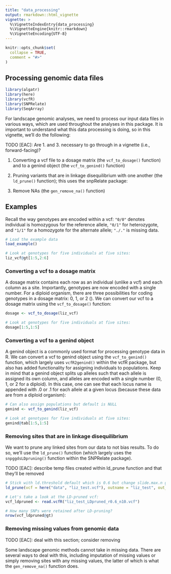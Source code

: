 ```yaml
---
title: "data_processing"
output: rmarkdown::html_vignette
vignette: >
  %\VignetteIndexEntry{data_processing}
  %\VignetteEngine{knitr::rmarkdown}
  %\VignetteEncoding{UTF-8}
---
```


```r
knitr::opts_chunk$set(
  collapse = TRUE,
  comment = "#>"
)
```

## Processing genomic data files

```r
library(algatr)
library(here)
library(vcfR)
library(SNPRelate)
library(SeqArray)
```

For landscape genomic analyses, we need to process our input data files in various ways, which are used throughout the analyses in this package. It is important to understand what this data processing is doing, so in this vignette, we'll do the following:

TODO [EAC]: Are 1. and 3. necessary to go through in a vignette (i.e., forward-facing)?

1.    Converting a vcf file to a dosage matrix (the `vcf_to_dosage()` function) and to a genind object (the `vcf_to_genind()` function)

2.    Pruning variants that are in linkage disequilibrium with one another (the `ld_prune()` function); this uses the snpRelate package:


3.    Remove NAs (the `gen_remove_na()` function)

## Examples

Recall the way genotypes are encoded within a vcf: `"0/0"` denotes individual is homozygous for the reference allele, `"0/1"` for heterozygote, and `"1/1"` for a homozygote for the alternate allele; `"./."` is missing data.

```r
# Load the example data
load_example()

# Look at genotypes for five individuals at five sites:
liz_vcf@gt[1:5,2:6]
```

### Converting a vcf to a dosage matrix

A dosage matrix contains each row as an individual (unlike a vcf) and each column as a site. Importantly, genotypes are now encoded with a single number. For a diploid organism, there are three possibilities for coding genotypes in a dosage matrix: 0, 1, or 2 (). We can convert our vcf to a dosage matrix using the `vcf_to_dosage()` function:

```r
dosage <- vcf_to_dosage(liz_vcf)

# Look at genotypes for five individuals at five sites:
dosage[1:5,1:5]
```

### Converting a vcf to a genind object

A genind object is a commonly used format for processing genotype data in R. We can convert a vcf to genind object using the `vcf_to_genind()` function, which largely uses `vcfR2genind()` within the vcfR package, but also has added functionality for assigning individuals to populations. Keep in mind that a genind object splits up alleles such that each allele is assigned its own column, and alleles are encoded with a single number (0, 1, or 2 for a diploid). In this case, one can see that each locus name is appended with .0 or .1 for each allele at a given locus (because these data are from a diploid organism):

```r
# Can also assign populations but default is NULL
genind <- vcf_to_genind(liz_vcf)

# Look at genotypes for five individuals at five sites:
genind@tab[1:5,1:5]
```

### Removing sites that are in linkage disequilibrium

We want to prune any linked sites from our data to not bias results. To do so, we'll use the `ld_prune()` function (which largely uses the `snpggdsLDpruning()` function within the SNPRelate package).

TODO [EAC]: describe temp files created within ld_prune function and that they'll be removed

```r
# Stick with ld.threshold default which is 0.6 but change slide.max.n given how small dataset is:
ld_prune(vcf = here("data", "liz_test.vcf"), outname = "liz_test", out_format = "vcf", slide.max.n=10)

# Let's take a look at the LD-pruned vcf:
vcf_ldpruned <- read.vcfR("liz_test_LDpruned_r0.6_n10.vcf")

# How many SNPs were retained after LD-pruning?
nrow(vcf_ldpruned@gt)
```

### Removing missing values from genomic data

TODO [EAC]: deal with this section; consider removing

Some landscape genomic methods cannot take in missing data. There are several ways to deal with this, including imputation of missing values or simply removing sites with any missing values, the latter of which is what the `gen_remove_na()` function does.

